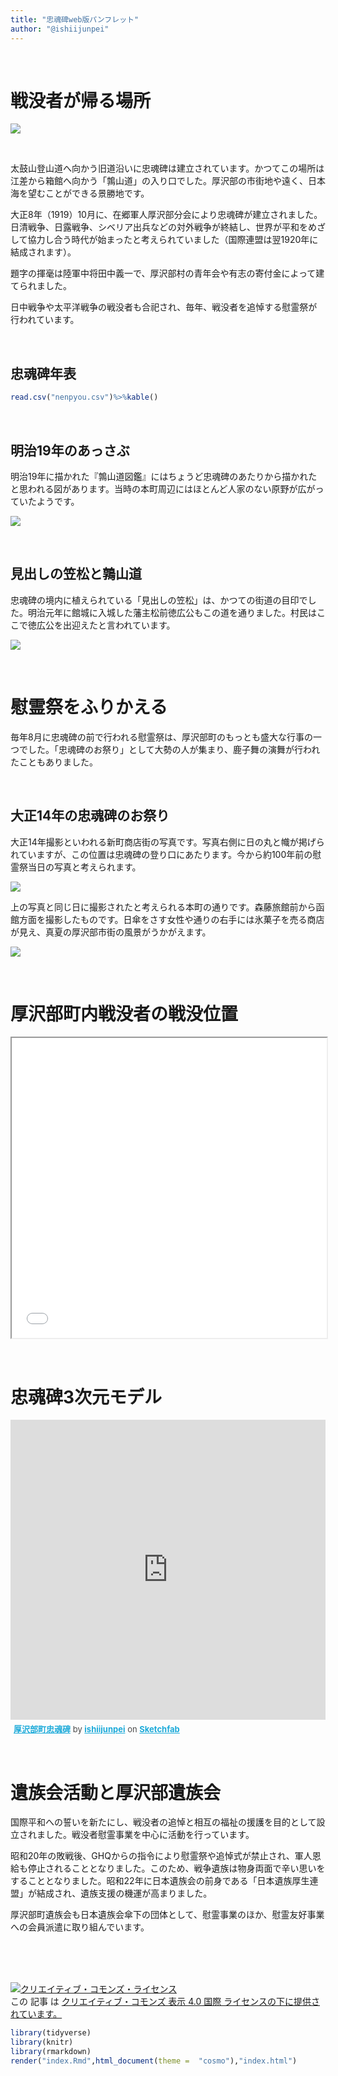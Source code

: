 ```yaml
---
title: "忠魂碑web版パンフレット"
author: "@ishiijunpei"
---
```


<br>

# 戦没者が帰る場所

![](fig/tyukon.JPG)

<br>

太鼓山登山道へ向かう旧道沿いに忠魂碑は建立されています。かつてこの場所は江差から箱館へ向かう「鶉山道」の入り口でした。厚沢部の市街地や遠く、日本海を望むことができる景勝地です。

大正8年（1919）10月に、在郷軍人厚沢部分会により忠魂碑が建立されました。日清戦争、日露戦争、シベリア出兵などの対外戦争が終結し、世界が平和をめざして協力し合う時代が始まったと考えられていました（国際連盟は翌1920年に結成されます）。

題字の揮毫は陸軍中将田中義一で、厚沢部村の青年会や有志の寄付金によって建てられました。

日中戦争や太平洋戦争の戦没者も合祀され、毎年、戦没者を追悼する慰霊祭が行われています。

<br>

## 忠魂碑年表

```r
read.csv("nenpyou.csv")%>%kable()

```

<br>

## 明治19年のあっさぶ

明治19年に描かれた『鶉山道図鑑』にはちょうど忠魂碑のあたりから描かれたと思われる図があります。当時の本町周辺にはほとんど人家のない原野が広がっていたようです。

![](fig/uzurasando.png)

<br>

## 見出しの笠松と鶉山道

忠魂碑の境内に植えられている「見出しの笠松」は、かつての街道の目印でした。明治元年に館城に入城した藩主松前徳広公もこの道を通りました。村民はここで徳広公を出迎えたと言われています。

![](fig/kasamatu.png)

<br>

# 慰霊祭をふりかえる

毎年8月に忠魂碑の前で行われる慰霊祭は、厚沢部町のもっとも盛大な行事の一つでした。「忠魂碑のお祭り」として大勢の人が集まり、鹿子舞の演舞が行われたこともありました。

<br>

## 大正14年の忠魂碑のお祭り

大正14年撮影といわれる新町商店街の写真です。写真右側に日の丸と幟が掲げられていますが、この位置は忠魂碑の登り口にあたります。今から約100年前の慰霊祭当日の写真と考えられます。

![](fig/sinmati.png)

上の写真と同じ日に撮影されたと考えられる本町の通りです。森藤旅館前から函館方面を撮影したものです。日傘をさす女性や通りの右手には氷菓子を売る商店が見え、真夏の厚沢部市街の風景がうかがえます。

![](fig/hontyo.png)

<br>

# 厚沢部町内戦没者の戦没位置

<iframe src=kepler.gl.html width="100%" height="480"></iframe>

<br>

# 忠魂碑3次元モデル

<div class="sketchfab-embed-wrapper"><iframe width="100%" height="480" src="https://sketchfab.com/models/e84c5a42f6e0441d9e662a958645a446/embed" frameborder="0" allow="autoplay; fullscreen; vr" mozallowfullscreen="true" webkitallowfullscreen="true"></iframe>

<p style="font-size: 13px; font-weight: normal; margin: 5px; color: #4A4A4A;">
    <a href="https://sketchfab.com/3d-models/e84c5a42f6e0441d9e662a958645a446?utm_medium=embed&utm_source=website&utm_campaign=share-popup" target="_blank" style="font-weight: bold; color: #1CAAD9;">厚沢部町忠魂碑</a>
    by <a href="https://sketchfab.com/ishiijunpei?utm_medium=embed&utm_source=website&utm_campaign=share-popup" target="_blank" style="font-weight: bold; color: #1CAAD9;">ishiijunpei</a>
    on <a href="https://sketchfab.com?utm_medium=embed&utm_source=website&utm_campaign=share-popup" target="_blank" style="font-weight: bold; color: #1CAAD9;">Sketchfab</a>
</p>
</div>

<br>

# 遺族会活動と厚沢部遺族会

国際平和への誓いを新たにし、戦没者の追悼と相互の福祉の援護を目的として設立されました。戦没者慰霊事業を中心に活動を行っています。

昭和20年の敗戦後、GHQからの指令により慰霊祭や追悼式が禁止され、軍人恩給も停止されることとなりました。このため、戦争遺族は物身両面で辛い思いをすることとなりました。昭和22年に日本遺族会の前身である「日本遺族厚生連盟」が結成され、遺族支援の機運が高まりました。

厚沢部町遺族会も日本遺族会傘下の団体として、慰霊事業のほか、慰霊友好事業への会員派遣に取り組んでいます。

<br>
<br>
<br>

<a rel="license" href="http://creativecommons.org/licenses/by/4.0/"><img alt="クリエイティブ・コモンズ・ライセンス" style="border-width:0" src="https://i.creativecommons.org/l/by/4.0/88x31.png" /></a><br />この 記事 は <a rel="license" href="http://creativecommons.org/licenses/by/4.df0/">クリエイティブ・コモンズ 表示 4.0 国際 ライセンスの下に提供されています。</a>


```r
library(tidyverse)
library(knitr)
library(rmarkdown)
render("index.Rmd",html_document(theme =  "cosmo"),"index.html")
```



